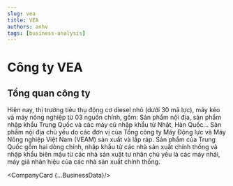 ```yaml
---
slug: vea
title: VEA
authors: anhv
tags: [business-analysis]
---
```


# Công ty VEA


## Tổng quan công ty

Hiện nay, thị trường tiêu thụ động cơ diesel nhỏ (dưới 30 mã lực), máy kéo và máy nông nghiệp từ 03 nguồn chính, gồm: Sản phẩm nội địa, sản phẩm nhập khẩu Trung Quốc và các máy cũ nhập khẩu từ Nhật, Hàn Quốc... Sản phẩm nội địa chủ yếu do các đơn vị của Tổng công ty Máy Động lực và Máy Nông nghiệp Việt Nam (VEAM) sản xuất và lắp ráp. Sản phẩm của Trung Quốc gồm hai dòng chính, nhập khẩu từ các nhà sản xuất chính thống và nhập khẩu biên mậu từ các nhà sản xuất tư nhân chủ yếu là các máy nhái, máy giả nhãn hiệu của các nhà sản xuất chính thống.

<CompanyCard {...BusinessData}/>
